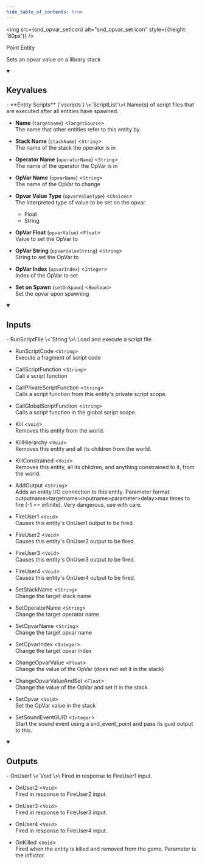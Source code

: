 ```yaml
---
hide_table_of_contents: true
---
```


<!---
!!!!!!
THIS PAGE IS AUTOGENERATED FROM GAME FGD DEFINITIONS!
DO NOT EDIT MANUALLY!
!!!!!!

In order to make edits, you can make an annotation file in /fgd_dump_overrides
-->



<img src={snd_opvar_setIcon} alt="snd_opvar_set icon" style={{height: '80px'}} />

Point Entity

Sets an opvar value on a library stack

<details open>
<summary><h2>Keyvalues</h2></summary>
- **Entity Scripts** (`vscripts`) \<`ScriptList`\>\
Name(s) of script files that are executed after all entities have spawned.

- **Name** (`targetname`) \<`TargetSource`\>\
The name that other entities refer to this entity by.

- **Stack Name** (`stackName`) \<`String`\>\
The name of the stack the operator is in

- **Operator Name** (`operatorName`) \<`String`\>\
The name of the operator the OpVar is in

- **OpVar Name** (`opvarName`) \<`String`\>\
The name of the OpVar to change

- **Opvar Value Type** (`opvarValueType`) \<`Choices`\>\
The interpreted type of value to be set on the opvar.
  - Float
  - String


- **OpVar Float** (`opvarValue`) \<`Float`\>\
Value to set the OpVar to

- **OpVar String** (`opvarValueString`) \<`String`\>\
String to set the OpVar to

- **OpVar Index** (`opvarIndex`) \<`Integer`\>\
Index of the OpVar to set

- **Set on Spawn** (`setOnSpawn`) \<`Boolean`\>\
Set the opvar upon spawning


 </details>
<details open>
<summary><h2>Inputs</h2></summary>
- RunScriptFile \<`String`\>\
Load and execute a script file

- RunScriptCode \<`String`\>\
Execute a fragment of script code

- CallScriptFunction \<`String`\>\
Call a script function

- CallPrivateScriptFunction \<`String`\>\
Calls a script function from this entity's private script scope.

- CallGlobalScriptFunction \<`String`\>\
Calls a script function in the global script scope.

- Kill \<`Void`\>\
Removes this entity from the world.

- KillHierarchy \<`Void`\>\
Removes this entity and all its children from the world.

- KillConstrained \<`Void`\>\
Removes this entity, all its children, and anything constrained to it, from the world.

- AddOutput \<`String`\>\
Adds an entity I/O connection to this entity. Parameter format: outputname&gt;targetname>inputname&gt;parameter&gt;delay&gt;max times to fire (-1 == infinite). Very dangerous, use with care.

- FireUser1 \<`Void`\>\
Causes this entity's OnUser1 output to be fired.

- FireUser2 \<`Void`\>\
Causes this entity's OnUser2 output to be fired.

- FireUser3 \<`Void`\>\
Causes this entity's OnUser3 output to be fired.

- FireUser4 \<`Void`\>\
Causes this entity's OnUser4 output to be fired.

- SetStackName \<`String`\>\
Change the target stack name

- SetOperatorName \<`String`\>\
Change the target operator name

- SetOpvarName \<`String`\>\
Change the target opvar name

- SetOpvarIndex \<`Integer`\>\
Change the target opvar index

- ChangeOpvarValue \<`Float`\>\
Change the value of the OpVar (does not set it in the stack)

- ChangeOpvarValueAndSet \<`Float`\>\
Change the value of the OpVar and set it in the stack

- SetOpvar \<`Void`\>\
Set the OpVar value in the stack

- SetSoundEventGUID \<`Integer`\>\
Start the sound event using a snd_event_point and pass its guid output to this.


 </details>
<details open>
<summary><h2>Outputs</h2></summary>
- OnUser1 \<`Void`\>\
Fired in response to FireUser1 input.

- OnUser2 \<`Void`\>\
Fired in response to FireUser2 input.

- OnUser3 \<`Void`\>\
Fired in response to FireUser3 input.

- OnUser4 \<`Void`\>\
Fired in response to FireUser4 input.

- OnKilled \<`Void`\>\
Fired when the entity is killed and removed from the game. Parameter is the inflictor.


 </details>